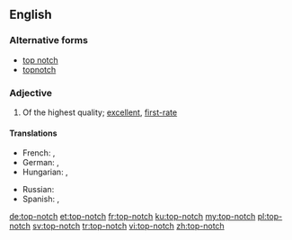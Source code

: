 ==English==

===Alternative forms===
* [[top notch]]
* [[topnotch]]

===Adjective===
{{en-adj|head=[[top]]-[[notch]]}}

# {{lb|en|colloquial}} Of the highest quality; [[excellent]], [[first-rate]]

====Translations====
{{trans-top|Of the highest level}}
* French: {{t|fr|de premier ordre}}, {{t+|fr|excellent}}
* German: {{t|de|erstklassig}}, {{t+|de|exzellent}}
* Hungarian: {{t|hu|első osztályú}}, {{t+|hu|príma}}
{{trans-mid}}
* Russian: {{t+|ru|первокла́ссный}}
* Spanish: {{t+|es|excelente}}, {{t|es|de primera clase}}
{{trans-bottom}}

[[de:top-notch]]
[[et:top-notch]]
[[fr:top-notch]]
[[ku:top-notch]]
[[my:top-notch]]
[[pl:top-notch]]
[[sv:top-notch]]
[[tr:top-notch]]
[[vi:top-notch]]
[[zh:top-notch]]